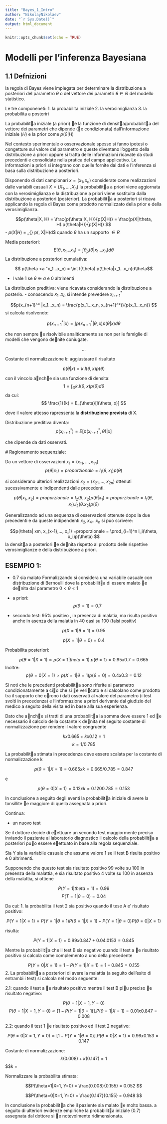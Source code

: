 ```yaml
---
title: "Bayes_1_Intro"
author: "NikolayNikolaev"
date: "`r Sys.Date()`"
output: html_document
---
```


```r
knitr::opts_chunk$set(echo = TRUE)
```

# Modelli per l'inferenza Bayesiana

## 1.1 Defnizioni

la regola di Bayes viene impiegata per determinare
la distribuzione a posteriori del parametro $\theta$ o del vettore dei parametri $\theta \in \Theta$ del modello statistico.

Le tre componeneti:
1. la probabilita iniziale
2. la verosimiglianza
3. la probabilita a posteriri

La probabilita iniziale (a priori) e la funzione di densita/probabilita del vettore
dei parametri che dipende (e condizionata) dall'informazione iniziale ($H$) e la prior come $p(\theta|H)$

Nel contesto sperimentale o osservazionale spesso si fanno ipotesi o congetture
sul valore del parametro e queste diventano l'oggetto della distribuzione
a priori oppure si tratta delle informazioni ricavate da studi precedenti e
consolidate nella pratica del campo applicativo. Le informazioni a priori si
integrano con quelle fornite dai dati e l'inferenza si basa sulla distribuzione
a posteriori.

Disponendo di dati campionari $x = (x_1, x_n)$ considerate come realizzazioni
dalle variabili casuali $X = (X_1, ..., X_n)$ la probabilita a priori viene
aggiornata con la verosimiglianza e la distribuzione a priori viene sostituita
dalla distribuzione a posteriori (posterior). La probabilita a posteriori si ricava
applicando la regola di Bayes come prodotto normalizzato della prior e
della verosimiglianza.

$$p(\theta|X, H) = \frac{p(\theta|X, H)}{p(X|H)} = \frac{p(X|\theta, H).p(\theta|H)}{p(X|H)} $$
- $p(X|H)$ = \int_{\theta} p(\theta, X|H)d\theta$ quando $\theta$ ha un supporto $\in R$


Media posteriori:
$$E[\theta, x_1...x_n] = \int \theta_p (\theta|x_1...x_n)d\theta  $$
La distribuzione a posteriori cumulativa:

$$ p(\theta <a "x_1...x_n) = \int I(\theta) p(\theta|x_1...x_n)d\theta$$

- I vale 1 se $\theta \in a$ e 0 altrimenti

La distribuzion preditiva: viene ricavata considerando la distribuzione a posterio.
- conoscendo $x_1..x_n$ si intende prevedere $x_{n+1}^*$

$$p(x_{n+1}^* |x_1...x_n) = \frac{p(x_1...x_n, x_{n+1}^*)}{p(x_1...x_n)} $$
si calcola risolvendo:

$$ p(x_{n+1}^*|x) = \int p(x_{n+1}^*|\theta,x)p(\theta|x)d\theta$$

che non sempre e risolvibile analiticamente se non per le famiglie di modelli
che vengono denite coniugate.

$$ ... $$

Costante di normalizzazione $k$: aggiustaare il risultato 

$$p(\theta|x) = k.l(\theta,x)p(\theta)$$

con il vincolo anche sia una funzione di densita:
 $$ 1= \int_{\Theta} k.l(\theta,x)p(\theta)d\theta $$
 da cui:
 $$ \frac{1}{k} = E_{\theta}[l(\theta, x)] $$
 
 dove il valore attesso rapressenta la **distribuzione prevista** di X.
 
 Distribuzione preditiva diventa:
 $$ p(x_{n+1}^*) = E[p(x_{n+1}^*, \theta)|x]$$
 
 che dipende da dati osservati.
 
 # Ragionamento sequenziale:
 
 Da un vettore di osservazioni $x_1 = (x_{11}, ... , x_{1n})$
 $$ p(\theta|x_1) = proporzionale = l_1(\theta, x_1)p(\theta)$$
 
 si considerano ulteriori realizzazioni $x_2 = (x_{21}, ..., x_{2n})$ ottenuti sucessivamente e indipendenti dalle precedenti.
 
 $$p(\theta|x_1, x_2) = proporzionale = l_2(\theta, x_2)p(\theta|x_1) =proporzionale = l_1(\theta,x_1).l_2(\theta.x_2)p(\theta) $$
 
 Generalizzando ad una sequenza di osservazioni ottenute dopo la due precedenti
e da queste indipendenti $x_2,x_4...x_n$ si puo scrivere:

$$p(\theta| xm, x_{x-1},..., x_1) =proporzionale = \prod_{i=1}^n l_i(\theta, x_i)p(\theta) $$
la densita a posteriori e denita rispetto al prodotto delle rispettive verosimiglianze
e della distribuzione a priori.

## ESEMPIO 1:

- 0.7 sia malato
Formalizzando si considera una variabile casuale con distribuzione di Bernoulli
dove la probabilita di essere malato e denita dal parametro $0 < \theta < 1$
- a priori:
$$p(\theta=1) = 0.7$$

- secondo test: 95% positivo , in presenza di malatia, ma risulta positivo anche in asenza della malatia in 40 casi su 100 (falsi positiv)

$$p(X=1|\theta=1) = 0.95$$

$$p(X=1|\theta=0) = 0.4 $$

Probabilita posteriori:

$$p(\theta=1|X=1) \propto p(X=1|theta=1).p(\theta=1) = 0.95x0.7 = 0.665   $$
 Inoltre:
 $$ p(\theta=0 |X=1) \propto p(X=1|\theta=1)p(\theta=0) = 0.4x0.3=0.12   $$
 
 Si noti che le precedenti probabilita sono riferite al parametro condizionatamente
a cio che si e vericato e si calcolano come prodotto tra il supporto che
orono i dati osservati al valore del parametro (i test svolti in precedenza) e
l'informazione a priori derivante dal giudizio del medico a seguito della visita
ed in base alla sua esperienza.

Dato che anche si tratti di una probabilita
la somma deve essere 1 ed e necessario il calcolo della costante k denita nel
seguito costante di normalizzazione per rendere il valore congruente

$$ kx0.665 + kx0.12 = 1$$
$$ k = 1/0.785 $$

La probabilita stimata in precedenza deve essere scalata per la costante di
normalizzazione k

$$ p(\theta=1|X=1) = 0.665 xk = 0.665 /0.785 = 0.847 $$

e

$$ p(\theta=0|X=1) = 0.12 xk = 0.120 0.785 = 0.153 $$

In conclusione a seguito degli eventi la probabilita iniziale di avere la tonsillite
e maggiore di quella assegnata a priori.


Continua:

- un nuovo test 

Se il dottore decide di eettuare un secondo test maggiormente preciso inviando
il paziente al laboratorio diagnostico il calcolo della probabilita a
posteriori puo essere eettuato in base alla regola sequenziale.

Sia Y sia la
variabile casuale che assume valore 1 se il test B risulta positivo e 0 altrimenti.

Supponendo che questo test sia risultato positivo 99 volte su 100 in
presenza della malattia, e sia risultato positivo 4 volte su 100 in assenza della
malattia, si ottiene

$$P(Y=1|theta=1) = 0.99 $$
$$P(T=1|\theta=0) = 0.04 $$

Da cui:
1. la probabilita il test 2 sia positivo quando il tese A e' risultato positivo:

$$ P(Y=1|X=1) = P(Y=1|\theta=1)P(\theta=1|X=1) + P(Y=1|\theta=0)P(\theta=0|X=1) $$

risulta:

$$P(Y=1|X=1) = 0.99x0.847 + 0.04.0153 = 0.845 $$


Mentre la probabilita che il test B sia negativo quando il test a e
risultato positivo si calcola come complemento a uno della precedente

$$ P(Y=0|X=1) = 1- P(Y=1|X=1) = 1- 0.845 = 0.155 $$
2. La probabilita a posteriori di avere la malattia (a seguito dell'esito di
entrambi i test) si calcola nel modo seguente:

2.1: quando il test a e risultato positivo mentre il test B piu preciso e
risultato negativo:

$$P(\theta=1|X=1, Y=0) $$
$$P(\theta=1|X=1, Y=0) \propto [1- P(Y=1|\theta=1)].P(\theta=1|X=1) = 0.01x0.847 = 0.008 $$


2.2: quando il test 1 e risultato positivo ed il test 2 negativo:

$$P(\theta=0|X=1, Y=0) \propto [1- P(Y=1|\theta=0)].P(\theta=0|X=1) = 0.96x0.153 = 0.147 $$

Costante di normalizzazione:
$$k(0.008) + k(0.147) = 1 $$
$$k = \frac{1}{0.1555}

Normalizzare la probabilita stimata:

$$P(\theta=1|X=1, Y=0) = \frac{0.008}{0.155} = 0.052 $$

$$P(\theta=0|X=1, Y=0) = \frac{0.147}{0.155} = 0.948 $$

In conclusione la probabilita che il paziente sia malato e molto bassa. a
seguito di ulteriori evidenze empiriche la probabilita iniziale (0.7) assegnata
dal dottore si e notevolmente ridimensionata.


